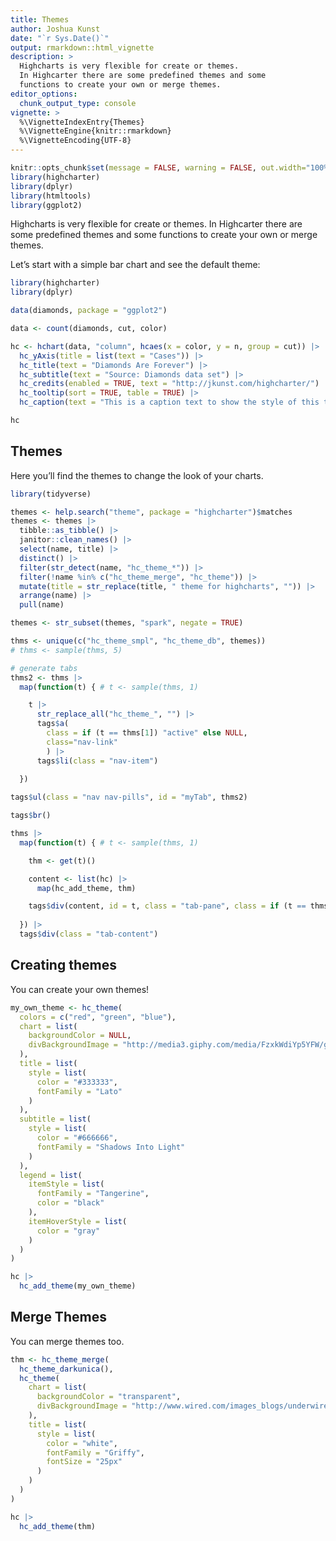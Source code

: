 ```yaml
---
title: Themes
author: Joshua Kunst
date: "`r Sys.Date()`"
output: rmarkdown::html_vignette
description: >
  Highcharts is very flexible for create or themes.
  In Highcarter there are some predefined themes and some 
  functions to create your own or merge themes.
editor_options: 
  chunk_output_type: console
vignette: >
  %\VignetteIndexEntry{Themes}
  %\VignetteEngine{knitr::rmarkdown}
  %\VignetteEncoding{UTF-8}   
---
```


<script>
$(document).ready(function(){ 
  el = $(".page-header > h1")
  icon = "paint-brush"
  text = el.text()
  text_new = "<span class=\"fa fa-" + icon  + "\"></span> " + text
  el.html(text_new) 
}) ;
</script>

```r
knitr::opts_chunk$set(message = FALSE, warning = FALSE, out.width="100%", eval = FALSE)
library(highcharter)
library(dplyr)
library(htmltools)
library(ggplot2)
```

Highcharts is very flexible for create or themes.
In Highcarter there are some predefined themes and some 
functions to create your own or merge themes.

Let's start with a simple bar chart and see the default theme:

```r
library(highcharter)
library(dplyr)

data(diamonds, package = "ggplot2")

data <- count(diamonds, cut, color)

hc <- hchart(data, "column", hcaes(x = color, y = n, group = cut)) |>
  hc_yAxis(title = list(text = "Cases")) |>
  hc_title(text = "Diamonds Are Forever") |>
  hc_subtitle(text = "Source: Diamonds data set") |>
  hc_credits(enabled = TRUE, text = "http://jkunst.com/highcharter/") |>
  hc_tooltip(sort = TRUE, table = TRUE) |> 
  hc_caption(text = "This is a caption text to show the style of this type of text")

hc
```


## Themes

Here you'll find the themes to change the look of your charts.

```r
library(tidyverse)

themes <- help.search("theme", package = "highcharter")$matches
themes <- themes |> 
  tibble::as_tibble() |>
  janitor::clean_names() |>
  select(name, title) |>
  distinct() |>
  filter(str_detect(name, "hc_theme_*")) |>
  filter(!name %in% c("hc_theme_merge", "hc_theme")) |>
  mutate(title = str_replace(title, " theme for highcharts", "")) |>
  arrange(name) |> 
  pull(name)

themes <- str_subset(themes, "spark", negate = TRUE)

thms <- unique(c("hc_theme_smpl", "hc_theme_db", themes))
# thms <- sample(thms, 5)

# generate tabs
thms2 <- thms |>
  map(function(t) { # t <- sample(thms, 1)

    t |>
      str_replace_all("hc_theme_", "") |>
      tags$a(
        class = if (t == thms[1]) "active" else NULL,
        class="nav-link"
        ) |>
      tags$li(class = "nav-item")
    
  }) 

tags$ul(class = "nav nav-pills", id = "myTab", thms2)

tags$br()

thms |>
  map(function(t) { # t <- sample(thms, 1)

    thm <- get(t)()

    content <- list(hc) |>
      map(hc_add_theme, thm)

    tags$div(content, id = t, class = "tab-pane", class = if (t == thms[1]) "active" else NULL)
    
  }) |>
  tags$div(class = "tab-content")
```


## Creating themes

You can create your own themes!

```r
my_own_theme <- hc_theme(
  colors = c("red", "green", "blue"),
  chart = list(
    backgroundColor = NULL,
    divBackgroundImage = "http://media3.giphy.com/media/FzxkWdiYp5YFW/giphy.gif"
  ),
  title = list(
    style = list(
      color = "#333333",
      fontFamily = "Lato"
    )
  ),
  subtitle = list(
    style = list(
      color = "#666666",
      fontFamily = "Shadows Into Light"
    )
  ),
  legend = list(
    itemStyle = list(
      fontFamily = "Tangerine",
      color = "black"
    ),
    itemHoverStyle = list(
      color = "gray"
    )
  )
)

hc |>
  hc_add_theme(my_own_theme)
```

## Merge Themes

You can merge themes too.

```r
thm <- hc_theme_merge(
  hc_theme_darkunica(),
  hc_theme(
    chart = list(
      backgroundColor = "transparent",
      divBackgroundImage = "http://www.wired.com/images_blogs/underwire/2013/02/xwing-bg.gif"
    ),
    title = list(
      style = list(
        color = "white",
        fontFamily = "Griffy",
        fontSize = "25px"
      )
    )
  )
)

hc |>
  hc_add_theme(thm)
```
